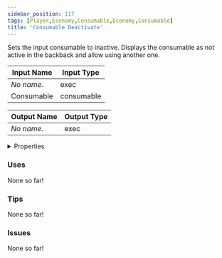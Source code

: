 ```yaml
---
sidebar_position: 117
tags: [Player,Economy,Consumable,Economy,Consumable]
title: 'Consumable Deactivate'
---
```


Sets the input consumable to inactive. Displays the consumable as not active in the backback and allow using another one.




<EsbSvg />

| Input Name | Input Type |
|-----------|-----------|
| *No name.* | exec |
| Consumable | consumable |

| Output Name | Output Type |
|-----------|-----------|
| *No name.* | exec |


<details>
  <summary>Properties</summary>
  <div>
    <div>
    <table>
      <thead>
        <tr>
          <th>Is beta required?</th>
          <th>❌</th>
        </tr>
        <tr>
          <th>Is this chip a trolling risk?</th>
          <th>❌</th>
        </tr>
        <tr>
          <th>Is this chip a role assignment risk?</th>
          <th>❌</th>
        </tr>
        <tr>
          <th>Chip UUID</th>
          <th>6809978a-e1fc-403a-a41a-d4e94f22281f</th>
        </tr>
      </thead>
    </table>
    </div>
  </div>
</details>

### Uses

None so far!

### Tips

None so far!

### Issues

None so far!